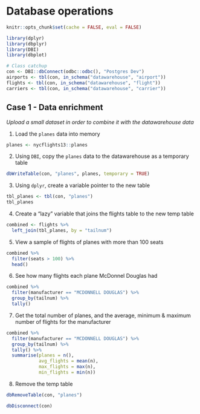 # Database operations

```r
knitr::opts_chunk$set(cache = FALSE, eval = FALSE)

library(dplyr)
library(dbplyr)
library(DBI)
library(dbplot)

# Class catchup
con <- DBI::dbConnect(odbc::odbc(), "Postgres Dev")
airports <- tbl(con, in_schema("datawarehouse", "airport"))
flights <- tbl(con, in_schema("datawarehouse", "flight"))
carriers <- tbl(con, in_schema("datawarehouse", "carrier"))

```

## Case 1 - Data enrichment
*Upload a small dataset in order to combine it with the datawarehouse data*

1. Load the `planes` data into memory
```r
planes <- nycflights13::planes
```

2. Using `DBI`, copy the `planes` data to the datawarehouse as a temporary table
```r
dbWriteTable(con, "planes", planes, temporary = TRUE)
```

3. Using `dplyr`, create a variable pointer to the new table
```r
tbl_planes <- tbl(con, "planes")
tbl_planes
```

4. Create a "lazy" variable that joins the flights table to the new temp table
```r
combined <- flights %>%
  left_join(tbl_planes, by = "tailnum") 

```

5. View a sample of flights of planes with more than 100 seats
```r
combined %>%
  filter(seats > 100) %>%
  head()
```

6. See how many flights each plane McDonnel Douglas had
```r
combined %>%
  filter(manufacturer == "MCDONNELL DOUGLAS") %>%
  group_by(tailnum) %>%
  tally() 
``` 

7. Get the total number of planes, and the average, minimum & maximum number of flights for the manufacturer
```r
combined %>%
  filter(manufacturer == "MCDONNELL DOUGLAS") %>%
  group_by(tailnum) %>%
  tally() %>%
  summarise(planes = n(),
            avg_flights = mean(n),
            max_flights = max(n),
            min_flights = min(n))
``` 


8. Remove the temp table 
```r
dbRemoveTable(con, "planes")

dbDisconnect(con)
```








